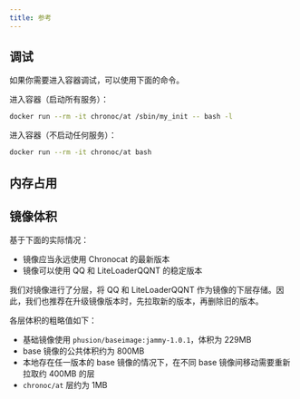 ```yaml
---
title: 参考
---
```


## 调试

如果你需要进入容器调试，可以使用下面的命令。

进入容器（启动所有服务）：

```sh
docker run --rm -it chronoc/at /sbin/my_init -- bash -l
```

进入容器（不启动任何服务）：

```sh
docker run --rm -it chronoc/at bash
```

## 内存占用

## 镜像体积

基于下面的实际情况：

- 镜像应当永远使用 Chronocat 的最新版本
- 镜像可以使用 QQ 和 LiteLoaderQQNT 的稳定版本

我们对镜像进行了分层，将 QQ 和 LiteLoaderQQNT
作为镜像的下层存储。因此，我们也推荐在升级镜像版本时，先拉取新的版本，再删除旧的版本。

各层体积的粗略值如下：

- 基础镜像使用 `phusion/baseimage:jammy-1.0.1`，体积为 229MB
- base 镜像的公共体积约为 800MB
- 本地存在任一版本的 base 镜像的情况下，在不同 base 镜像间移动需要重新拉取约 400MB 的层
- `chronoc/at` 层约为 1MB
